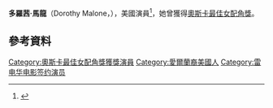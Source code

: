 {{infobox actor
|type=女演員
|image=Dorothy Malone - Written on the Wind - Studio Publicity Photo.jpg
|birth_date={{birth date|1924|1|29}}
|birth_place={{USA}}[[伊利諾伊州|伊利諾伊州]][[芝加哥|芝加哥]]
|death_date={{death date and age|2018|1|19|1924|1|29}}
|death_place={{USA}}[[德克薩斯州|德克薩斯州]][[達拉斯|達拉斯]]
|birth_name=Dorothy Eloise Maloney
|spouse={{marriage|Jacques Bergerac|1959|1964}}<br>{{marriage|Robert Tomarkin|1969|1969}}<br>{{marriage|Charles Huston Bell|1971|1973}}
|children=Mimi Esther Therese Bergerac (1960)<br>Diane Alice Bergerac (1962)
|academyawards = '''[[奧斯卡最佳女配角獎|最佳女配角]]'''<br>1956 《[[苦雨戀春風|苦雨戀春風]]》
}}

'''多羅茜·馬龍'''（Dorothy Malone，{{bd|1924年|1月29日|2018年|1月19日|catIdx=Malone}}），美國演員<ref name="filmref">{{cite web |title=Dorothy Malone |publisher= |url=http://www.filmreference.com/Actors-and-Actresses-Le-Ma/Malone-Dorothy.html |accessdate=August 5, 2012 |archive-date=2017-04-06 |archive-url=https://web.archive.org/web/20170406032638/http://www.filmreference.com/Actors-and-Actresses-Le-Ma/Malone-Dorothy.html |dead-url=no }}</ref>，她曾獲得[[奧斯卡最佳女配角獎|奧斯卡最佳女配角獎]]。

== 參考資料 ==
{{reflist}}

{{Authority control}}
{{奧斯卡最佳女配角獎 (1941–1960)}}

{{DEFAULTSORT: Malone, Dorothy}}
[[Category:奧斯卡最佳女配角獎獲獎演員|Category:奧斯卡最佳女配角獎獲獎演員]]
[[Category:愛爾蘭裔美國人|Category:愛爾蘭裔美國人]]
[[Category:雷电华电影签约演员|Category:雷电华电影签约演员]]